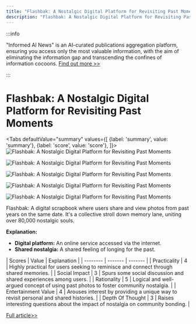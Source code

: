 ```yaml
---
title: "Flashbak: A Nostalgic Digital Platform for Revisiting Past Moments"
description: "Flashbak: A Nostalgic Digital Platform for Revisiting Past Moments"
---
```



:::info

"Informed AI News" is an AI-curated publications aggregation platform, ensuring you access only the most valuable information, with the aim of eliminating the information gap and transcending the confines of information cocoons.  [Find out more >>](/docs/guides)

:::

# Flashbak: A Nostalgic Digital Platform for Revisiting Past Moments


<Tabs
	defaultValue="summary"
	values={[
	{label: 'summary', value: 'summary'},
	{label: 'score', value: 'score'},
]}>
<TabItem value="summary">
<img
  src="https://image.informedainews.com/2024/06/08/To-lE0-1717825175-0.jpg"
  alt="Flashbak: A Nostalgic Digital Platform for Revisiting Past Moments"
/>

<img
  src="https://image.informedainews.com/2024/06/08/To-G8u-1717825175-1.jpg"
  alt="Flashbak: A Nostalgic Digital Platform for Revisiting Past Moments"
/>

<img
  src="https://image.informedainews.com/2024/06/08/To-lk1-1717825175-2.jpg"
  alt="Flashbak: A Nostalgic Digital Platform for Revisiting Past Moments"
/>

<img
  src="https://image.informedainews.com/2024/06/08/To-nVZ-1717825175-3.jpg"
  alt="Flashbak: A Nostalgic Digital Platform for Revisiting Past Moments"
/>

<img
  src="https://image.informedainews.com/2024/06/08/To-t4q-1717825175-4.jpg"
  alt="Flashbak: A Nostalgic Digital Platform for Revisiting Past Moments"
/>



Flashbak: A digital scrapbook where users share and view photos from past years on the same date. It's a collective stroll down memory lane, uniting over 80,000 nostalgic souls.

**Explanation:**
- **Digital platform:** An online service accessed via the internet.
- **Shared nostalgia:** A shared feeling of longing for the past.
</TabItem>
<TabItem value="score">
	| Scores     | Value   | Explanation |
	| -------- | ------- | ------- |
	| Practicality  | 4    | Highly practical for users seeking to reminisce and connect through shared memories.    |
	| Social Impact | 3     | Spurs some social discussion and shared experiences among users.    |
	| Rationality    | 5    | Logical and well-argued concept of using past photos to foster community nostalgia.    |
	| Entertainment Value    | 4    | Arouses interest by providing a unique way to revisit personal and shared histories.    |
	| Depth Of Thought    | 3    | Raises interesting questions about the impact of nostalgia on community bonding.    |
</TabItem>
</Tabs>

[Full article>>](https://www.producthunt.com/posts/flashbak)
